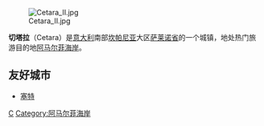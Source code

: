[[File:Cetara_II.jpg|thumb]]

'''切塔拉'''（Cetara）是[[意大利|意大利]]南部[[坎帕尼亚|坎帕尼亚]]大区[[萨莱诺省|萨莱诺省]]的一个城镇，地处热门旅游目的地[[阿马尔菲海岸|阿马尔菲海岸]]。 

==友好城市==
* {{FRA}} [[塞特_(埃罗省)|塞特]]

{{coord|40|39|N|14|42|E|region:IT_type:city|display=title}}

{{薩萊諾省市鎮}}

[[Category:萨莱诺省市镇|C]]
[[Category:阿马尔菲海岸|Category:阿马尔菲海岸]]